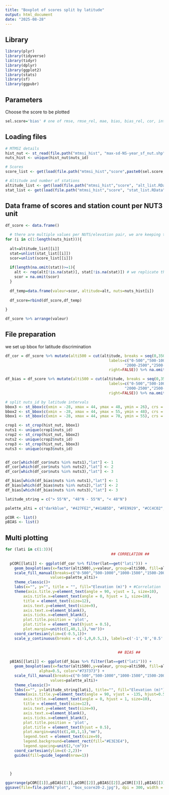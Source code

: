 ```yaml
---
title: "Boxplot of scores split by latitude"
output: html_document
date: "2025-08-28"
---
```



## Library

```r

library(plyr)
library(tidyverse)
library(tidyr)
library(dplyr)
library(ggplot2)
library(stats)
library(sf)
library(ggpubr)

```

## Parameters
Choose the score to be plotted

```r

sel.score='bias' # one of rmse, rmse_rel, mae, bias, bias_rel, cor, intcormed

```

## Loading files

```r

# MTMSI details
hist_nut <- st_read(file.path("mtmsi_hist", "max-sd-NS-year_sf_nut.shp")) # dataframe with dates
nuts_hist <- unique(hist_nut$nuts_id)

# Scores
score_list <- get(load(file.path("mtmsi_hist","score",paste0(sel.score,"_list.RData")))) # valeur par altitude pour chaque nuts

# Altitude and number of stations
altitude_list <- get(load(file.path("mtmsi_hist","score", "alt_list.RData"))) # valeur d'altitudes par nuts
stat_list <- get(load(file.path("mtmsi_hist","score", "stat_list.RData"))) # nb stations par altitude par nuts (nested list)

```

## Data frame of scores and station count per NUT3 unit

```r

df_score <- data.frame()
  
  # there are multiple values per NUTS/elevation pair, we are keeping them all
for (i in c(1:length(nuts_hist))){
    
  alt=altitude_list[[i]]
  stat=unlist(stat_list[[i]])
  scor=unlist(score_list[[i]])
    
  if(length(na.omit(stat))>=1){
    alt <- rep(alt[!is.na(stat)], stat[!is.na(stat)]) # we replicate the altitude values as there are mutliple score values
    scor = na.omit(scor)
  }
    
  df_temp=data.frame(valeur=scor, altitude=alt, nuts=nuts_hist[i])
    
  df_score=rbind(df_score,df_temp)
  
} 

df_score %>% arrange(valeur)

```

## File preparation
we set up bbox for latitude discrimination

```r

df_cor = df_score %>% mutate(alti500 = cut(altitude, breaks = seq(0,3500,500), 
                                              labels=c("0-500","500-1000","1000-1500","1500-2000",
                                                     "2000-2500","2500-3000","3000-3500"), 
                                              right=FALSE)) %>% na.omit() %>% mutate(lat=NA)

df_bias = df_score %>% mutate(alti500 = cut(altitude, breaks = seq(0,3500,500), 
                                              labels=c("0-500","500-1000","1000-1500","1500-2000",
                                                     "2000-2500","2500-3000","3000-3500"), 
                                              right=FALSE)) %>% na.omit() %>% mutate(lat=NA)

# split nuts_id by latitude intervals
bbox3 <- st_bbox(c(xmin = -28, xmax = 44, ymax = 48, ymin = 26), crs = st_crs(4326))
bbox2 <- st_bbox(c(xmin = -28, xmax = 44, ymax = 55, ymin = 48), crs = st_crs(4326))
bbox1 <- st_bbox(c(xmin = -28, xmax = 44, ymax = 70, ymin = 55), crs = st_crs(4326))

crop1 <- st_crop(hist_nut, bbox1)
nuts1 <- unique(crop1$nuts_id)
crop2 <- st_crop(hist_nut, bbox2)
nuts2 <- unique(crop2$nuts_id)
crop3 <- st_crop(hist_nut, bbox3)
nuts3 <- unique(crop3$nuts_id)


df_cor[which(df_cor$nuts %in% nuts1),"lat"] <- 1
df_cor[which(df_cor$nuts %in% nuts2),"lat"] <- 2
df_cor[which(df_cor$nuts %in% nuts3),"lat"] <- 3

df_bias[which(df_bias$nuts %in% nuts1),"lat"] <- 1
df_bias[which(df_bias$nuts %in% nuts2),"lat"] <- 2
df_bias[which(df_bias$nuts %in% nuts3),"lat"] <- 3

latitude_string = c("> 55°N", "48°N - 55°N", "< 48°N")

palette_alti = c("darkblue", "#427FE2","#41AB5D", "#FE9929", "#CC4C02", "#662506", "grey")

pCOR <- list()
pBIAS <- list()

```

## Multi plotting

```r


for (lati in c(1:3)){
                                               ## CORRELATION ##
  
  pCOR[[lati]] <- ggplot(df_cor %>% filter(lat==get("lati"))) + 
    geom_boxplot(aes(x=factor(alti500),y=valeur, group=alti500, fill=alti500), show.legend = FALSE, alpha=0.5, color="#737373") +
    scale_fill_manual(breaks=c("0-500","500-1000","1000-1500","1500-2000","2000-2500","2500-3000","3000-3500"), 
                    values=palette_alti)+
    theme_classic()+
    labs(x="", y="", title = "", fill="Elevation (m)") + #Correlation
    theme(axis.title.y=element_text(angle = 90, vjust = 1, size=10), 
        axis.title.x=element_text(angle = 0, hjust = 1, size=10),
        title = element_text(size=12),
        axis.text.y=element_text(size=9),
        axis.text.x=element_blank(),
        axis.ticks.x=element_blank(),
        plot.title.position = 'plot',
        plot.title = element_text(hjust = 0.5),
        plot.margin=unit(c(1,40,1,1),"mm"))+
    coord_cartesian(ylim=c(-0.5,1))+
    scale_y_continuous(breaks = c(-1,0,0.5,1), labels=c('-1','0','0.5','1'))

  
                                                  ## BIAS ##
  
  pBIAS[[lati]] <- ggplot(df_bias %>% filter(lat==get("lati"))) + 
    geom_boxplot(aes(x=factor(alti500),y=valeur, group=alti500, fill=alti500), show.legend = TRUE, 
               alpha=0.5, color="#737373") +
    scale_fill_manual(breaks=c("0-500","500-1000","1000-1500","1500-2000","2000-2500","2500-3000","3000-3500"), 
                    values=palette_alti)+
    theme_classic()+
    labs(x="", y=latitude_string[lati], title="", fill="Elevation (m)") + # Bias (m)
    theme(axis.title.y=element_text(angle = 90, vjust = -135, hjust=0.5, size=10), 
        axis.title.x=element_text(angle = 0, hjust = 1, size=10),
        title = element_text(size=12),
        axis.text.y=element_text(size=9),
        axis.text.x=element_blank(),
        axis.ticks.x=element_blank(),
        plot.title.position = 'plot',
        plot.title = element_text(hjust = 0.5),
        plot.margin=unit(c(1,40,1,1),"mm"),
        legend.text = element_text(size=9),
        legend.background=element_rect(fill="#E3E3E4"),
        legend.spacing=unit(2,"cm"))+
    coord_cartesian(ylim=c(-2,2))+
    guides(fill=guide_legend(nrow=1))
    

  
  }

ggarrange(pCOR[[1]],pBIAS[[1]],pCOR[[2]],pBIAS[[2]],pCOR[[3]],pBIAS[[3]],ncol=2, nrow=3, common.legend = TRUE, legend="bottom")
ggsave(file=file.path("plot", "box_score20-2.jpg"), dpi = 300, width = 11, height = 8)


```




